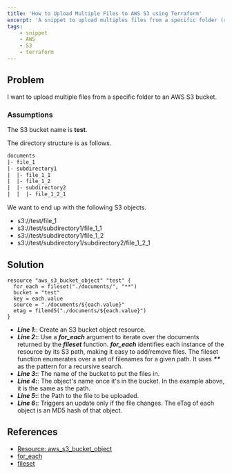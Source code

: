 ```yaml
---
title: 'How to Upload Multiple Files to AWS S3 using Terraform'
excerpt: 'A snippet to upload multiples files from a specific folder (recursively) to AWS S3 using terraform'
tags:
    - snippet
    - AWS
    - S3
    - terraform
---
```


## Problem

I want to upload multiple files from a specific folder to an AWS S3 bucket.

### Assumptions

The S3 bucket name is **test**.

The directory structure is as follows.

```txt
documents
|- file_1
|- subdirectory1
|  |- file_1_1
|  |- file_1_2
|  |- subdirectory2
|  |  |- file_1_2_1
```

We want to end up with the following S3 objects.

-   s3://test/file_1
-   s3://test/subdirectory1/file_1_1
-   s3://test/subdirectory1/file_1_2
-   s3://test/subdirectory1/subdirectory2/file_1_2_1

## Solution

```hcl
resource "aws_s3_bucket_object" "test" {
  for_each = fileset("./documents/", "**")
  bucket = "test"
  key = each.value
  source = "./documents/${each.value}"
  etag = filemd5("./documents/${each.value}")
}
```

-   **_Line 1_:**: Create an S3 bucket object resource.
-   **_Line 2_:**: Use a **_for_each_** argument to iterate over the documents returned by the **_fileset_** function. **_for_each_** identifies each instance of the resource by its S3 path, making it easy to add/remove files. The fileset function enumerates over a set of filenames for a given path. It uses **_\*\*_** as the pattern for a recursive search.
-   **_Line 3_:**: The name of the bucket to put the files in.
-   **_Line 4_:**: The object's name once it's in the bucket. In the example above, it is the same as the path.
-   **_Line 5_:**: the Path to the file to be uploaded.
-   **_Line 6_:**: Triggers an update only if the file changes. The eTag of each object is an MD5 hash of that object.

## References

-   [Resource: aws_s3_bucket_object](https://registry.terraform.io/providers/hashicorp/aws/latest/docs/resources/s3_bucket_object)
-   [for_each](https://www.terraform.io/docs/language/meta-arguments/for_each.html)
-   [fileset](https://www.terraform.io/docs/language/functions/fileset.html)
